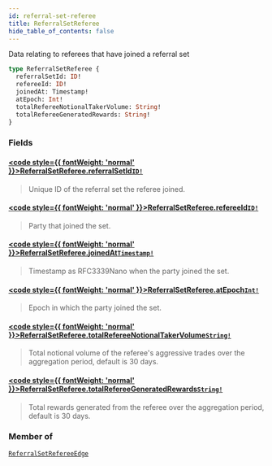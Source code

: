 ```yaml
---
id: referral-set-referee
title: ReferralSetReferee
hide_table_of_contents: false
---
```








Data relating to referees that have joined a referral set

```graphql
type ReferralSetReferee {
  referralSetId: ID!
  refereeId: ID!
  joinedAt: Timestamp!
  atEpoch: Int!
  totalRefereeNotionalTakerVolume: String!
  totalRefereeGeneratedRewards: String!
}
```


### Fields

#### [<code style={{ fontWeight: 'normal' }}>ReferralSetReferee.<b>referralSetId</b></code>](#)<Bullet />[`ID!`](/testnet/api/graphql/scalars/id) <Badge class="secondary" text="non-null"/> <Badge class="secondary" text="scalar"/>
> Unique ID of the referral set the referee joined.
> 

#### [<code style={{ fontWeight: 'normal' }}>ReferralSetReferee.<b>refereeId</b></code>](#)<Bullet />[`ID!`](/testnet/api/graphql/scalars/id) <Badge class="secondary" text="non-null"/> <Badge class="secondary" text="scalar"/>
> Party that joined the set.
> 

#### [<code style={{ fontWeight: 'normal' }}>ReferralSetReferee.<b>joinedAt</b></code>](#)<Bullet />[`Timestamp!`](/testnet/api/graphql/scalars/timestamp) <Badge class="secondary" text="non-null"/> <Badge class="secondary" text="scalar"/>
> Timestamp as RFC3339Nano when the party joined the set.
> 

#### [<code style={{ fontWeight: 'normal' }}>ReferralSetReferee.<b>atEpoch</b></code>](#)<Bullet />[`Int!`](/testnet/api/graphql/scalars/int) <Badge class="secondary" text="non-null"/> <Badge class="secondary" text="scalar"/>
> Epoch in which the party joined the set.
> 

#### [<code style={{ fontWeight: 'normal' }}>ReferralSetReferee.<b>totalRefereeNotionalTakerVolume</b></code>](#)<Bullet />[`String!`](/testnet/api/graphql/scalars/string) <Badge class="secondary" text="non-null"/> <Badge class="secondary" text="scalar"/>
> Total notional volume of the referee's aggressive trades over the aggregation period, default is 30 days.
> 

#### [<code style={{ fontWeight: 'normal' }}>ReferralSetReferee.<b>totalRefereeGeneratedRewards</b></code>](#)<Bullet />[`String!`](/testnet/api/graphql/scalars/string) <Badge class="secondary" text="non-null"/> <Badge class="secondary" text="scalar"/>
> Total rewards generated from the referee over the aggregation period, default is 30 days.
> 



### Member of

[`ReferralSetRefereeEdge`](/testnet/api/graphql/objects/referral-set-referee-edge)  <Badge class="secondary" text="object"/>



